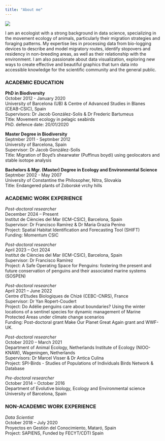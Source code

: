 ```yaml
---
title: "About me"
---
```



::: column-margin
![](images/profile_pic_bw.png)
:::

I am an ecologist with a strong background in data science, specializing in the movement ecology of animals, particularly their migration strategies and foraging patterns. My expertise lies in processing data from bio-logging devices to describe and model migratory routes, identify stopovers and residency in non-breeding areas, as well as their relationship with the environment. I am also passionate about data visualization, exploring new ways to create effective and beautiful graphics that turn data into accessible knowledge for the scientific community and the general public.



### ACADEMIC EDUCATION 

**PhD in Biodiversity**    
October 2012 - January 2020	    
University of Barcelona (UB) & Centre of Advanced Studies in Blanes
(CEAB-CSIC), Spain	    
Supervisors: Dr Jacob González-Solís & Dr Frederic Bartumeus	    
Title: Movement ecology in pelagic seabirds	    
PhD. defence date: 20/01/2020	    

**Master Degree in Biodiversity**    
Septmber 2011 - Septmber 2012	    
University of Barcelona, Spain	    
Supervisor: Dr Jacob González-Solís	    
Title: Migration of Boyd’s shearwater (Puffinus boydi) using geolocators and stable isotope analysis	    

**Bachelors & Mgr. (Master) Degree in Ecology and Environmental Science**    
Septmber 2002 - May 2007	    
University of Constantine the Philosopher, Nitra, Slovakia	    
Title: Endangered plants of Zoborské vrchy hills	    


### ACADEMIC WORK EXPERIENCE 

*Post-doctoral researcher*    
December 2024 – Present    
Institut de Ciències del Mar (ICM-CSIC), Barcelona, Spain    
Supervisor: Dr Francisco Ramírez & Dr Maria Grazia Penino    
Project: Spatial Habitat Identification and Forecasting Tool (SHIFT)    
Funding: Momentum CSIC

*Post-doctoral researcher*    
April 2023 – Oct 2024    
Institut de Ciències del Mar (ICM-CSIC), Barcelona, Spain    
Supervisor: Dr Francisco Ramírez    
Project: A Safe Operating Space for Penguins: fostering the present and future conservation of penguins and their associated marine systems (SOSPEN)    

*Post-doctoral researcher*    
April 2021 – June 2022	    
Centre d'Etudes Biologiques de Chizé (CEBC-CNRS), France    
Supervisor: Dr Yan Ropert-Coudert    
Project: Do Adélie penguins care about boundaries? Using the winter locations of a sentinel species for dynamic management of Marine Protected Areas under climate change scenarios    
Funding: Post-doctoral grant Make Our Planet Great Again grant and WWF-UK.    

*Post-doctoral researcher*    
October 2020 – March 2021	    
Department of Animal Ecology, Netherlands Institute of Ecology (NIOO-KNAW), Wageningen, Netherlands    
Supervisors: Dr Marcel Visser & Dr Antica Culina    
Project: SPI-Birds - Studies of Populations of Individuals Birds Network &	Database

*Pre-doctoral researcher*        
October 2014 – October 2016	       
Department of Evolutive biology, Ecology and Environmental science    
University of Barcelona, Spain    

### NON-ACADEMIC WORK EXPERIENCE 

*Data Scientist*    
October 2018 – July 2020    
Proyectos en Gestión del Conocimiento, Mataró, Spain    
Project: SAPIENS, Funded by FECYT/CDTI Spain     
